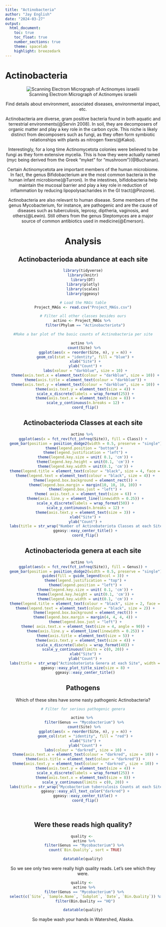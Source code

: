 ```yaml
---
title: "Actinobacteria"
author: "Jay English"
date: "2024-03-27"
output: 
  html_document:
    toc: true
    toc_float: true
    number_sections: true
    theme: spacelab
    highlight: breezedark
---
```


# Actinobacteria

<center>

![Scanning Electrom Micrograph of Actinomyes israelii](Actinobacteria.jpg)
<center>

Find details about environment, associated diseases, environmental impact, etc.

Actinobacteria are diverse, gram positive bacteria found in both aquatic and terrestrial environments(@Servin 2008). In soil, they are decomposers of organic matter and play a key role in the carbon cycle. This niche is likely distinct from decomposers such as fungi, as they often form symbiotic relationships with plants as nitrogen fixers(@Kakoi).

Interestingly, for a long time Actinomycetota colonies were believed to be fungi as they form extensive mycelia. This is how they were actually named (myc being derived from the Greek "myket" for "mushroom")(@Buchanan). 

Certain Actinomycetota are important members of the human microbiome. In fact, the genus Bifidobacterium are the most common bacteria in the human infant microbiome(@Turroni). In the intestines, bifidobacteria help maintain the mucosal barrier and play a key role in reduction of inflammation by reducing lipopolysacharides in the GI tract(@Pinzone).

Actinobacteria are also relevant to human disease. Some members of the genus Mycobacterium, for instance, are pathogenic and are the cause of diseases such as tuberculosis, leprosy, diptheria, vaginosis, and others(@Lewin). Still others from the genus Steptomyces are a major source of common antibiotics used in medicine(@Emerson).

# Analysis


## Actinobacterioda abundance at each site

```r

library(tidyverse)
library(knitr)
library(DT)
library(plotly)
library(scales)
library(ggeasy)

# Load the MAGs table
Project_MAGs <- read.csv("Project_MAGs.csv")

# Filter all other classes besides ours
actino <- Project_MAGs %>% 
  filter(Phylum == "Actinobacteriota")

#Make a bar plot of the basic counts of Actinobacteria per site

actino %>% 
  count(Site) %>% 
  ggplot(aes(x = reorder(Site, n), y = n)) +
  geom_col(stat = "identity", fill = "blue") +
  xlab("Site") +
  ylab("Count") +
  labs(xolour = "darkblue", size = 10) +
  theme(axis.text.x = element_text(colour = "darkblue", size = 10)) +
  theme(axis.title = element_text(colour = "darkblue")) +
  theme(axis.text.y = element_text(colour = "darkblue", size = 10)) +
  theme(axis.text.y = element_text(size = 4)) +
  scale_x_discrete(labels = wrap_format(25)) +
  theme(axis.text.x = element_text(size = 8)) +
  scale_y_continuous(n.breaks = 12) +
  coord_flip()

```

## Actinobacterioda Classes at each site

```r
actino %>% 
ggplot(aes(x = fct_rev(fct_infreq(Site)), fill = Class)) +
  geom_bar(position = position_dodge2(width = 0.5, preserve = "single")) +
 theme(legend.position = "bottom") +
  theme(legend.justification = "left") +
  theme(legend.key.size = unit( 0.1, 'cm')) +
  theme(legend.key.height = unit(0.1, 'cm')) +
  theme(legend.key.width = unit(0.1, 'cm')) +
  theme(legend.title = element_text(colour = "black", size = 4, face = "bold")) +
  theme(legend.text = element_text(colour = "black", size = 4)) +
  theme(legend.box.background = element_rect()) +
  theme(legend.box.margin = margin(10, 10, 10, 10)) +
  theme(legend.box.just = "left") +
  theme( axis.text.x = element_text(size = 6)) +
  theme(axis.line.y = element_line(linewidth = 0.25)) +
  scale_x_discrete(labels = wrap_format(50)) +
  scale_y_continuous(n.breaks = 12) +
  theme(axis.text.y = element_text(size = 3)) +
  xlab("Site") +
  ylab("Count") +
  labs(title = str_wrap("Number of Actinobateriota Classes at each Site", width = 30)) +
  ggeasy::easy_center_title() +
  coord_flip()
```

## Actinobacterioda genera at each site

```r
actino %>% 
ggplot(aes(x = fct_rev(fct_infreq(Site)), fill = Genus)) +
  geom_bar(position = position_dodge2(width = 0.5, preserve = "single")) +
  guides(fill = guide_legend(ncol = 3)) +
  theme(legend.justification = "top") +
  theme(legend.position = "left") +
  theme(legend.key.size = unit( 0.1, 'cm')) +
  theme(legend.key.height = unit(0.1, 'cm')) +
  theme(legend.key.width = unit(0.1, 'cm')) +
  theme(legend.title = element_text(colour = "black", size = 2, face = "bold")) +
  theme(legend.text = element_text(colour = "black", size = 2)) +
  theme(legend.box.background = element_rect()) +
  theme(legend.box.margin = margin(4, 4, 4, 4)) +
  theme(legend.box.just = "left") +
  theme( axis.text.x = element_text(size = 4, angle = 90)) +
  theme(axis.line.y = element_line(linewidth = 0.25)) +
  theme(axis.title = element_text(size = 5)) +
  theme(axis.text.y = element_text(size = 4)) +
  scale_x_discrete(labels = wrap_format(40)) +
  scale_y_continuous(limits = c(0, 20)) +
  xlab("Site") +
  ylab("Count") +
  labs(title = str_wrap("Actinobateriota Genera at each Site", width = 30)) +
  ggeasy::easy_plot_title_size(size = 8) +
  ggeasy::easy_center_title()
```

## Pathogens

Which of these sites have some nasty pathogenic Actinobacteria?

```r
# Filter for serious pathogenic genera

actino %>% 
  filter(Genus == "Mycobacterium") %>% 
  count(Site) %>% 
  ggplot(aes(x = reorder(Site, n), y = n)) +
  geom_col(stat = "identity", fill = "red") +
  xlab("Site") +
  ylab("Count") +
  labs(colour = "darkred", size = 10) +
  theme(axis.text.x = element_text(colour = "darkred", size = 10)) +
  theme(axis.title = element_text(colour = "darkred")) +
  theme(axis.text.y = element_text(colour = "darkred", size = 10)) +
  theme(axis.text.y = element_text(size = 4)) +
  scale_x_discrete(labels = wrap_format(25)) +
  theme(axis.text.x = element_text(size = 8)) +
  scale_y_continuous(limits = c(0, 20)) +
  labs(title = str_wrap("Mycobacterium tuberculosis Counts at each Site", width = 30)) +
  ggeasy::easy_all_text_color("darkred") +
  ggeasy::easy_center_title() +
  coord_flip()

  
```

## Were these reads high quality?

```r
quality <- 
  actino %>% 
  filter(Genus == "Mycobacterium") %>% 
  count(`Bin.Quality`, sort = TRUE)

datatable(quality)
```

So we see only two were really high quality reads. Let's see which they were.

```r

quality <- 
  actino %>% 
  filter(Genus == "Mycobacterium") %>% 
  select(c(`Site`, `Sample.Name`, `Subplot`, `Date`, `Bin.Quality`)) %>% 
  filter(Bin.Quality == "HQ")

datatable(quality)
```

So maybe wash your hands in Watershed, Alaska.